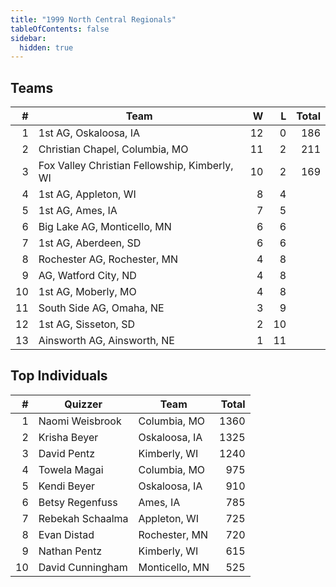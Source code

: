 ```yaml
---
title: "1999 North Central Regionals"
tableOfContents: false
sidebar:
  hidden: true
---
```


## Teams

|    # | Team                                          |    W |    L | Total |
| ---: | --------------------------------------------- | ---: | ---: | ----: |
|    1 | 1st AG, Oskaloosa, IA                         |   12 |    0 |   186 |
|    2 | Christian Chapel, Columbia, MO                |   11 |    2 |   211 |
|    3 | Fox Valley Christian Fellowship, Kimberly, WI |   10 |    2 |   169 |
|    4 | 1st AG, Appleton, WI                          |    8 |    4 |       |
|    5 | 1st AG, Ames, IA                              |    7 |    5 |       |
|    6 | Big Lake AG, Monticello, MN                   |    6 |    6 |       |
|    7 | 1st AG, Aberdeen, SD                          |    6 |    6 |       |
|    8 | Rochester AG, Rochester, MN                   |    4 |    8 |       |
|    9 | AG, Watford City, ND                          |    4 |    8 |       |
|   10 | 1st AG, Moberly, MO                           |    4 |    8 |       |
|   11 | South Side AG, Omaha, NE                      |    3 |    9 |       |
|   12 | 1st AG, Sisseton, SD                          |    2 |   10 |       |
|   13 | Ainsworth AG, Ainsworth, NE                   |    1 |   11 |       |

## Top Individuals

|    # | Quizzer          | Team           | Total |
| ---: | ---------------- | -------------- | ----: |
|    1 | Naomi Weisbrook  | Columbia, MO   |  1360 |
|    2 | Krisha Beyer     | Oskaloosa, IA  |  1325 |
|    3 | David Pentz      | Kimberly, WI   |  1240 |
|    4 | Towela Magai     | Columbia, MO   |   975 |
|    5 | Kendi Beyer      | Oskaloosa, IA  |   910 |
|    6 | Betsy Regenfuss  | Ames, IA       |   785 |
|    7 | Rebekah Schaalma | Appleton, WI   |   725 |
|    8 | Evan Distad      | Rochester, MN  |   720 |
|    9 | Nathan Pentz     | Kimberly, WI   |   615 |
|   10 | David Cunningham | Monticello, MN |   525 |
